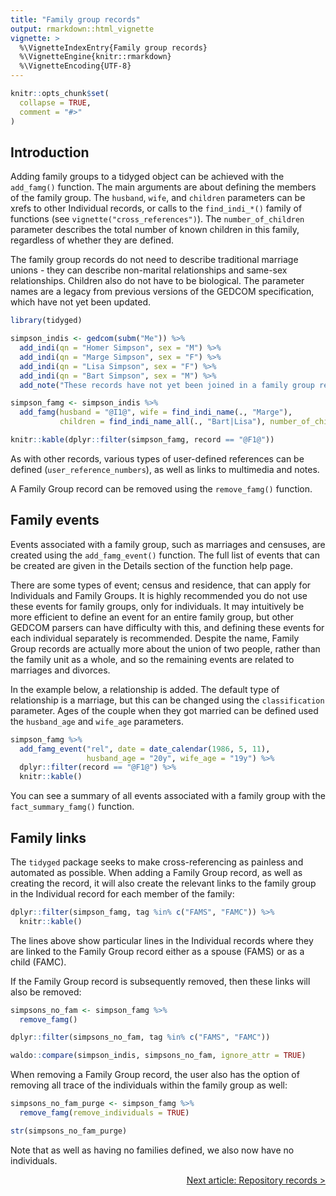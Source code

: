 ```yaml
---
title: "Family group records"
output: rmarkdown::html_vignette
vignette: >
  %\VignetteIndexEntry{Family group records}
  %\VignetteEngine{knitr::rmarkdown}
  %\VignetteEncoding{UTF-8}
---
```


```r
knitr::opts_chunk$set(
  collapse = TRUE,
  comment = "#>"
)
```

## Introduction

Adding family groups to a tidyged object can be achieved with the `add_famg()` function. The main arguments are about defining the members of the family group. The `husband`, `wife`, and `children` parameters can be xrefs to other Individual records, or calls to the `find_indi_*()` family of functions (see `vignette("cross_references")`). The `number_of_children` parameter describes the total number of known children in this family, regardless of whether they are defined.

The family group records do not need to describe traditional marriage unions - they can describe non-marital relationships and same-sex relationships. Children also do not have to be biological. The parameter names are a legacy from previous versions of the GEDCOM specification, which have not yet been updated.

```r
library(tidyged)

simpson_indis <- gedcom(subm("Me")) %>% 
  add_indi(qn = "Homer Simpson", sex = "M") %>% 
  add_indi(qn = "Marge Simpson", sex = "F") %>% 
  add_indi(qn = "Lisa Simpson", sex = "F") %>% 
  add_indi(qn = "Bart Simpson", sex = "M") %>% 
  add_note("These records have not yet been joined in a family group record")

simpson_famg <- simpson_indis %>% 
  add_famg(husband = "@I1@", wife = find_indi_name(., "Marge"), 
           children = find_indi_name_all(., "Bart|Lisa"), number_of_children = 3)

knitr::kable(dplyr::filter(simpson_famg, record == "@F1@"))
```

As with other records, various types of user-defined references can be defined (`user_reference_numbers`), as well as links to multimedia and notes.

A Family Group record can be removed using the `remove_famg()` function.

## Family events

Events associated with a family group, such as marriages and censuses, are created using the `add_famg_event()` function. The full list of events that can be created are given in the Details section of the function help page.

There are some types of event; census and residence, that can apply for Individuals and Family Groups. It is highly recommended you do not use these events for family groups, only for individuals. It may intuitively be more efficient to define an event for an entire family group, but other GEDCOM parsers can have difficulty with this, and defining these events for each individual separately is recommended. Despite the name, Family Group records are actually more about the union of two people, rather than the family unit as a whole, and so the remaining events are related to marriages and divorces.

In the example below, a relationship is added. The default type of relationship is a marriage, but this can be changed using the `classification` parameter. Ages of the couple when they got married can be defined used the `husband_age` and `wife_age` parameters.

```r
simpson_famg %>% 
  add_famg_event("rel", date = date_calendar(1986, 5, 11),
                 husband_age = "20y", wife_age = "19y") %>% 
  dplyr::filter(record == "@F1@") %>% 
  knitr::kable()
```

You can see a summary of all events associated with a family group with the `fact_summary_famg()` function.

## Family links

The `tidyged` package seeks to make cross-referencing as painless and automated as possible. When adding a Family Group record, as well as creating the record, it will also create the relevant links to the family group in the Individual record for each member of the family:

```r
dplyr::filter(simpson_famg, tag %in% c("FAMS", "FAMC")) %>% 
  knitr::kable()
```

The lines above show particular lines in the Individual records where they are linked to the Family Group record either as a spouse (FAMS) or as a child (FAMC).

If the Family Group record is subsequently removed, then these links will also be removed:

```r
simpsons_no_fam <- simpson_famg %>% 
  remove_famg() 

dplyr::filter(simpsons_no_fam, tag %in% c("FAMS", "FAMC"))

waldo::compare(simpson_indis, simpsons_no_fam, ignore_attr = TRUE)
```


When removing a Family Group record, the user also has the option of removing all trace of the individuals within the family group as well:

```r
simpsons_no_fam_purge <- simpson_famg %>% 
  remove_famg(remove_individuals = TRUE) 

str(simpsons_no_fam_purge)
```

Note that as well as having no families defined, we also now have no individuals.

<p style="text-align: right;"><a href="https://jl5000.github.io/tidyged/articles/repository_records.html">Next article: Repository records ></a></p>

